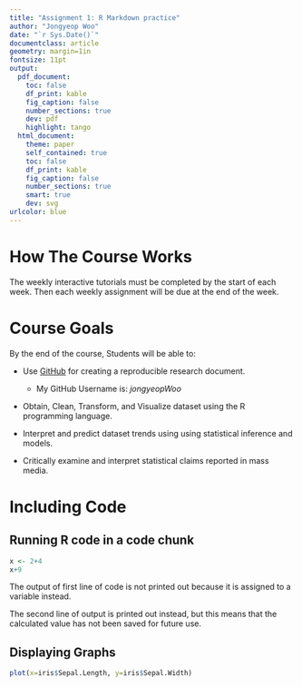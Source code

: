 ```yaml
---
title: "Assignment 1: R Markdown practice"
author: "Jongyeop Woo"
date: "`r Sys.Date()`"
documentclass: article
geometry: margin=1in
fontsize: 11pt
output:
  pdf_document:
    toc: false
    df_print: kable
    fig_caption: false
    number_sections: true
    dev: pdf
    highlight: tango
  html_document:
    theme: paper
    self_contained: true
    toc: false
    df_print: kable
    fig_caption: false
    number_sections: true
    smart: true
    dev: svg
urlcolor: blue
---
```


<!-- Write your Markdown below this line -->
# How The Course Works
The weekly interactive tutorials must be completed by the start of each week. Then each weekly assignment will be due at the end of the week.

# Course Goals
By the end of the course, Students will be able to:

* Use [GitHub](https://github.com/) for creating a reproducible research document.

    - My GitHub Username is: _jongyeopWoo_

* Obtain, Clean, Transform, and Visualize dataset using the R programming language.

* Interpret and predict dataset trends using using statistical inference and models.

* Critically examine and interpret statistical claims reported in mass media.

# Including Code

## Running R code in a code chunk

```r
x <- 2+4
x+9
```

The output of first line of code is not printed out because it is assigned to a variable instead.

The second line of output is printed out instead, but this means that the calculated value has not been saved for future use.

## Displaying Graphs

```r
plot(x=iris$Sepal.Length, y=iris$Sepal.Width)
```